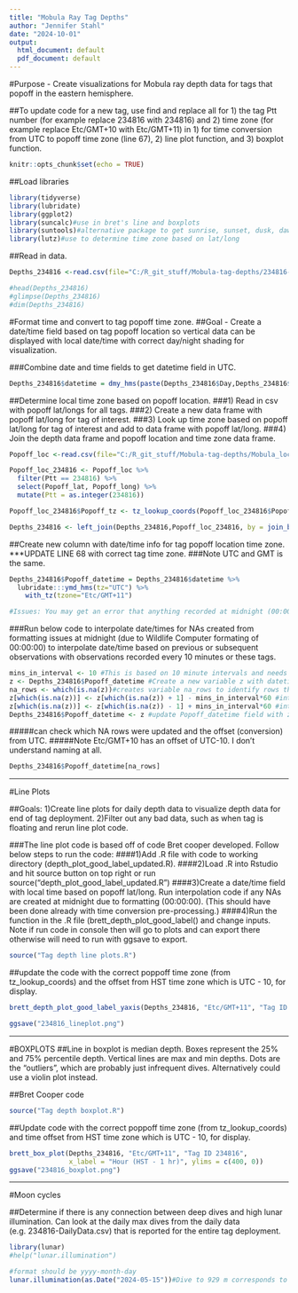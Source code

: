 ```yaml
---
title: "Mobula Ray Tag Depths"
author: "Jennifer Stahl"
date: "2024-10-01"
output:
  html_document: default
  pdf_document: default
---
```


#Purpose - Create visualizations for Mobula ray depth data for tags that popoff in the eastern hemisphere.

##To update code for a new tag, use find and replace all for 1) the tag Ptt number (for example replace 234816 with 234816) and 2) time zone (for example replace Etc/GMT+10 with Etc/GMT+11) in 1) for time conversion from UTC to popoff time zone (line 67), 2) line plot function, and 3) boxplot function. 

```r
knitr::opts_chunk$set(echo = TRUE)
```
##Load libraries
```r
library(tidyverse)
library(lubridate)
library(ggplot2)
library(suncalc)#use in bret's line and boxplots
library(suntools)#alternative package to get sunrise, sunset, dusk, dawn
library(lutz)#use to determine time zone based on lat/long
```

##Read in data.
```r
Depths_234816 <-read.csv(file="C:/R_git_stuff/Mobula-tag-depths/234816-Series.csv", header=TRUE, sep=",")

#head(Depths_234816)
#glimpse(Depths_234816)
#dim(Depths_234816) 
```

#Format time and convert to tag popoff time zone.
##Goal - Create a date/time field based on tag popoff location so vertical data can be displayed with local date/time with correct day/night shading for visualization.

###Combine date and time fields to get datetime field in UTC.
```r
Depths_234816$datetime = dmy_hms(paste(Depths_234816$Day,Depths_234816$Time))
```

##Determine local time zone based on popoff location. 
###1) Read in csv with popoff lat/longs for all tags.
###2) Create a new data frame with popoff lat/long for tag of interest.
###3) Look up time zone based on popoff lat/long for tag of interest and add to data frame with popoff lat/long.
###4) Join the depth data frame and popoff location and time zone data frame.
```r
Popoff_loc <-read.csv(file="C:/R_git_stuff/Mobula-tag-depths/Mobula_locations.csv", header=TRUE, sep=",")

Popoff_loc_234816 <- Popoff_loc %>% 
  filter(Ptt == 234816) %>%
  select(Popoff_lat, Popoff_long) %>%
  mutate(Ptt = as.integer(234816))

Popoff_loc_234816$Popoff_tz <- tz_lookup_coords(Popoff_loc_234816$Popoff_lat, Popoff_loc_234816$Popoff_long, method = "accurate")

Depths_234816 <- left_join(Depths_234816,Popoff_loc_234816, by = join_by (Ptt))
```

##Create new column with date/time info for tag popoff location time zone. 
***UPDATE LINE 68 with correct tag time zone.
###Note UTC and GMT is the same. 
```r
Depths_234816$Popoff_datetime = Depths_234816$datetime %>%
  lubridate:::ymd_hms(tz="UTC") %>% 
    with_tz(tzone="Etc/GMT+11")

#Issues: You may get an error that anything recorded at midnight (00:00:00) failed to parse and will get NAs. Run below code to add date/times for NAs based on prior or subsequent recorded date/times. 
```
###Run below code to interpolate date/times for NAs created from formatting issues at midnight (due to Wildlife Computer formating of 00:00:00) to interpolate date/time based on previous or subsequent observations with observations recorded every 10 minutes or these tags. 
```r
mins_in_interval <- 10 #This is based on 10 minute intervals and needs to be updated if interval is different.
z <- Depths_234816$Popoff_datetime #Create a new variable z with datetime info to update.
na_rows <- which(is.na(z))#creates variable na_rows to identify rows that were updated from NA in below code.
z[which(is.na(z))] <- z[which(is.na(z)) + 1] - mins_in_interval*60 #interpolates NA row with date/time from previous 10 minute interval.
z[which(is.na(z))] <- z[which(is.na(z)) - 1] + mins_in_interval*60 #interpolates NA row with date/time from following 10 minute interval.
Depths_234816$Popoff_datetime <- z #update Popoff_datetime field with z variable.
```
#####can check which NA rows were updated and the offset (conversion) from UTC.
#####Note Etc/GMT+10 has an offset of UTC-10. I don't understand naming at all.

```r
Depths_234816$Popoff_datetime[na_rows]
```
*****************************************************************************************************
#Line Plots

##Goals: 1)Create line plots for daily depth data to visualize depth data for end of tag deployment. 2)Filter out any bad data, such as when tag is floating and rerun line plot code.

###The line plot code is based off of code Bret cooper developed. Follow below steps to run the code:
####1)Add .R file with code to working directory (depth_plot_good_label_updated.R). 
####2)Load .R into Rstudio and hit source button on top right or run source("depth_plot_good_label_updated.R")
####3)Create a date/time field with local time based on popoff lat/long. Run interpolation code if any NAs are created at midnight due to formatting (00:00:00). (This should have been done already with time conversion pre-processing.)
####4)Run the function in the .R file (brett_depth_plot_good_label() and change inputs. Note if run code in console then will go to plots and can export there otherwise will need to run with ggsave to export.

```r
source("Tag depth line plots.R")
```

##update the code with the correct poppoff time zone (from tz_lookup_coords) and the offset from HST time zone which is UTC - 10, for display.

```r
brett_depth_plot_good_label_yaxis(Depths_234816, "Etc/GMT+11", "Tag ID 234816", x_label = "Date/time (HST - 1) hr)", ylims = c(400, 0))

ggsave("234816_lineplot.png")
```

**************************************************************************
#BOXPLOTS
##Line in boxplot is median depth. Boxes represent the 25% and 75% percentile depth. Vertical lines are max and min depths. Dots are the "outliers", which are probably just infrequent dives. Alternatively could use a violin plot instead.

##Bret Cooper code
```r
source("Tag depth boxplot.R")
```

##Update code with the correct poppoff time zone (from tz_lookup_coords) and time offset from HST time zone which is UTC - 10, for display.
```r
brett_box_plot(Depths_234816, "Etc/GMT+11", "Tag ID 234816",
               x_label = "Hour (HST - 1 hr)", ylims = c(400, 0))
ggsave("234816_boxplot.png")
```

*****************************************************************************
#Moon cycles

##Determine if there is any connection between deep dives and high lunar illumination. Can look at the daily max dives from the daily data (e.g. 234816-DailyData.csv) that is reported for the entire tag deployment.  
```r
library(lunar)
#help("lunar.illumination")

#format should be yyyy-month-day
lunar.illumination(as.Date("2024-05-15"))#Dive to 929 m corresponds to lunar illumination of 0.479804

```
